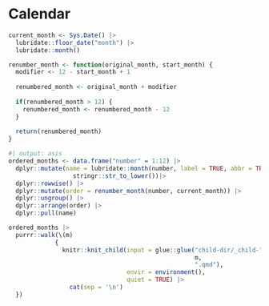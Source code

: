 # Calendar

```r
current_month <- Sys.Date() |>
  lubridate::floor_date("month") |>
  lubridate::month()

renumber_month <- function(original_month, start_month) {
  modifier <- 12 - start_month + 1
  
  renumbered_month <- original_month + modifier
  
  if(renumbered_month > 12) {
    renumbered_month <- renumbered_month - 12
  }
  
  return(renumbered_month)
}
```

```r
#| output: asis
ordered_months <- data.frame("number" = 1:12) |>
  dplyr::mutate(name = lubridate::month(number, label = TRUE, abbr = TRUE) |>
                  stringr::str_to_lower())|>
  dplyr::rowwise() |>
  dplyr::mutate(order = renumber_month(number, current_month)) |>
  dplyr::ungroup() |>
  dplyr::arrange(order) |>
  dplyr::pull(name)

ordered_months |>
  purrr::walk(\(m)
             {
               knitr::knit_child(input = glue::glue("child-dir/_child-",
                                                    m, 
                                                    ".qmd"),
                                 envir = environment(),
                                 quiet = TRUE) |>
                 cat(sep = '\n')
  })
```


